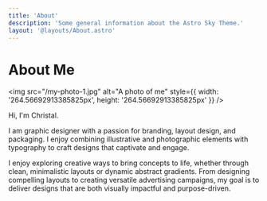 ```yaml
---
title: 'About'
description: 'Some general information about the Astro Sky Theme.'
layout: '@layouts/About.astro'
---
```


# About Me

<img src="/my-photo-1.jpg" alt="A photo of me" style={{ width: '264.56692913385825px', height: '264.56692913385825px' }} />

Hi, I'm Christal.

I am graphic designer with a passion for branding, layout design, and packaging. I enjoy combining illustrative and photographic elements with typography to craft designs that captivate and engage.

I enjoy exploring creative ways to bring concepts to life, whether through clean, minimalistic layouts or dynamic abstract gradients.
From designing compelling layouts to creating versatile advertising campaigns, my goal is to deliver designs that are both visually impactful and purpose-driven.
